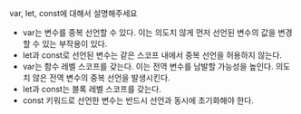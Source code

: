 var, let, const에 대해서 설명해주세요

- var는 변수를 중복 선언할 수 있다. 이는 의도치 않게 먼저 선언된 변수의 값을 변경할 수 있는 부작용이 있다.
- let과 const로 선언된 변수는 같은 스코프 내에서 중복 선언을 허용하지 않는다.
- var는 함수 레벨 스코프를 갖는다. 이는 전역 변수를 남발할 가능성을 높인다. 의도치 않은 전역 변수의 중복 선언을 발생시킨다.
- let과 const는 블록 레벨 스코프를 갖는다.
- const 키워드로 선언한 변수는 반드시 선언과 동시에 초기화해야 한다.

